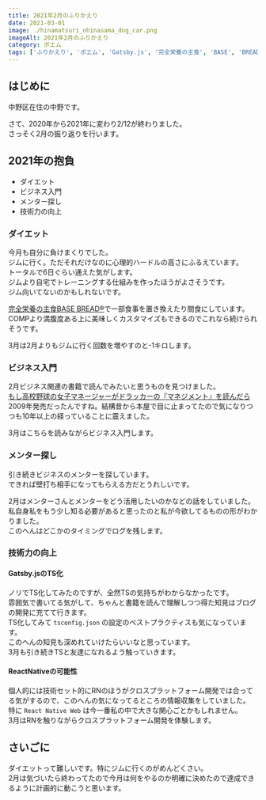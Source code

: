 ```yaml
---
title: 2021年2月のふりかえり
date: 2021-03-01
image: ./hinamatsuri_ohinasama_dog_car.png
imageAlt: 2021年2月のふりかえり
category: ポエム
tags: ['ふりかえり', 'ポエム', 'Gatsby.js', '完全栄養の主食', 'BASE', 'BREAD', 'マネジメント', 'ドラッカー', 'メンター', 'Typescript', 'ReactNativeWeb', 'ReactReactNative', 'React', 'マネージャー']
---
```


## はじめに
中野区在住の中野です。

さて、2020年から2021年に変わり2/12が終わりました。  
さっそく2月の振り返りを行います。

## 2021年の抱負
- ダイエット
- ビジネス入門
- メンター探し
- 技術力の向上

### ダイエット
今月も自分に負けまくりでした。  
ジムに行く。ただそれだけなのに心理的ハードルの高さにふるえています。  
トータルで6日ぐらい通えた気がします。  
ジムより自宅でトレーニングする仕組みを作ったほうがよさそうです。  
ジム向いてないのかもしれないです。  

[完全栄養の主食BASE BREAD®](https://shop.basefood.co.jp/products/basebread)で一部食事を置き換えたり間食にしています。  
COMPより満腹度ある上に美味しくカスタマイズもできるのでこれなら続けられそうです。  

3月は2月よりもジムに行く回数を増やすのと-1キロします。

### ビジネス入門
2月ビジネス関連の書籍で読んでみたいと思うものを見つけました。  
[もし高校野球の女子マネージャーがドラッカーの『マネジメント』を読んだら](https://www.amazon.co.jp/dp/4478012032/ref=cm_sw_em_r_mt_dp_5XG4GJH6SQANX8FHMSWV)
2009年発売だったんですね。結構昔から本屋で目に止まってたので気になりつつも10年以上の経っていることに震えました。  

3月はこちらを読みながらビジネス入門します。

### メンター探し
引き続きビジネスのメンターを探しています。  
できれば壁打ち相手になってもらえる方だとうれしいです。  

2月はメンターさんとメンターをどう活用したいのかなどの話をしていました。  
私自身私をもう少し知る必要があると思ったのと私が今欲してるものの形がわかりました。  
このへんはどこかのタイミングでログを残します。

### 技術力の向上
#### Gatsby.jsのTS化
ノリでTS化してみたのですが、全然TSの気持ちがわからなかったです。  
雰囲気で書いてる気がして、ちゃんと書籍を読んで理解しつつ得た知見はブログの開発に充てて行きます。  
TS化してみて `tsconfig.json` の設定のベストプラクティスも気になっています。  
このへんの知見も深めれていけたらいいなと思っています。  
3月も引き続きTSと友達になれるよう触っていきます。  

#### ReactNativeの可能性
個人的には技術セット的にRNのほうがクロスプラットフォーム開発では合ってる気がするので、このへんの気になってるところの情報収集をしていました。  
特に `React Native Web` は今一番私の中で大きな関心ごとかもしれません。  
3月はRNを触りながらクロスプラットフォーム開発を体験します。  

## さいごに
ダイエットって難しいです。特にジムに行くのがめんどくさい。  
2月は気づいたら終わってたので今月は何をやるのか明確に決めたので達成できるように計画的に動こうと思います。

